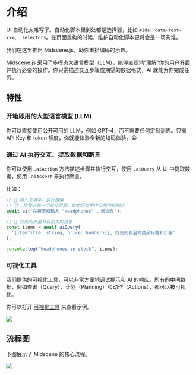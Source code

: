 # 介绍

UI 自动化太难写了。自动化脚本里到处都是选择器，比如 `#ids`、`data-test-xxx`、`.selectors`。在页面重构的时候，维护自动化脚本更将会是一场灾难。

我们在这里推出 Midscene.js，助你重拾编码的乐趣。

Midscene.js 采用了多模态大语言模型（LLM），能够直观地“理解”你的用户界面并执行必要的操作。你只需描述交互步骤或期望的数据格式，AI 就能为你完成任务。

## 特性

### 开箱即用的大型语言模型 (LLM)

你可以直接使用公开可用的 LLM，例如 GPT-4，而不需要任何定制训练。只需 API Key 和 token 额度，你就能体验全新的编码体验。😀

### 通过 AI 执行交互、提取数据和断言

你可以使用 `.aiAction` 方法描述步骤并执行交互，使用 `.aiQuery` 从 UI 中提取数据，使用 `.aiAssert` 来执行断言。

比如：

```typescript
// 👀 输入关键字，执行搜索
// 注：尽管这是一个英文页面，你也可以用中文指令控制它
await ai('在搜索框输入 "Headphones" ，敲回车');

// 👀 找到列表里耳机相关的信息
const items = await aiQuery(
  '{itemTitle: string, price: Number}[], 找到列表里的商品标题和价格'
);

console.log("headphones in stock", items);
```

### 可视化工具

我们提供的可视化工具，可以非常方便地调试提示和 AI 的响应。所有的中间数据，例如查询（Query）、计划（Planning）和动作（Actions），都可以被可视化。

你可以打开 [可视化工具](/visualization/index.html) 来查看示例。

![](/visualizer.jpg)

## 流程图

下图展示了 Midscene 的核心流程。

![](/flow.png)